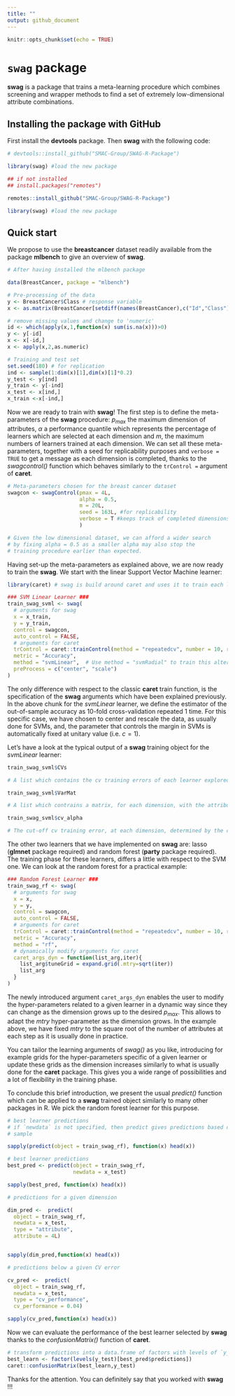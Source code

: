 ```yaml
---
title: ""
output: github_document
---
```


```r
knitr::opts_chunk$set(echo = TRUE)
```

# `swag` package

**swag** is a package that trains a meta-learning procedure which combines screening and wrapper methods to find a set of extremely low-dimensional attribute combinations.

## Installing the package with GitHub 

First install the **devtools** package. Then **swag** with the following code:


```r
# devtools::install_github("SMAC-Group/SWAG-R-Package")

library(swag) #load the new package
```


```r
## if not installed
## install.packages("remotes")

remotes::install_github("SMAC-Group/SWAG-R-Package")

library(swag) #load the new package
```

## Quick start

We propose to use the **breastcancer** dataset readily available from the package **mlbench** to give an overview of **swag**.

```r
# After having installed the mlbench package

data(BreastCancer, package = "mlbench")

# Pre-processing of the data
y <- BreastCancer$Class # response variable
x <- as.matrix(BreastCancer[setdiff(names(BreastCancer),c("Id","Class"))]) # features

# remove missing values and change to 'numeric'
id <- which(apply(x,1,function(x) sum(is.na(x)))>0)
y <- y[-id]
x <- x[-id,]
x <- apply(x,2,as.numeric)

# Training and test set
set.seed(180) # for replication
ind <- sample(1:dim(x)[1],dim(x)[1]*0.2)  
y_test <- y[ind]
y_train <- y[-ind]
x_test <- x[ind,]
x_train <-x[-ind,]
```

Now we are ready to train with **swag**! The first step is to define the meta-parameters of the **swag** procedure:  $p_{max}$ the maximum dimension of attributes, $\alpha$ a performance quantile which represents the percentage of learners which are selected at each dimension and $m$, the maximum numbers of learners trained at each dimension. We can set all these meta-parameters, together with a seed for replicability purposes and `verbose = TRUE` to get a message as each dimension is completed, thanks to the *swagcontrol()* function which behaves similarly to the `trControl = ` argument of **caret**.


```r
# Meta-parameters chosen for the breast cancer dataset
swagcon <- swagControl(pmax = 4L, 
                       alpha = 0.5, 
                       m = 20L,
                       seed = 163L, #for replicability
                       verbose = T #keeps track of completed dimensions
                       )

# Given the low dimensional dataset, we can afford a wider search 
# by fixing alpha = 0.5 as a smaller alpha may also stop the 
# training procedure earlier than expected.
```

Having set-up the meta-parameters as explained above, we are now ready to train the **swag**. We start with the linear Support Vector Machine learner:  

```r
library(caret) # swag is build around caret and uses it to train each learner
```


```r
### SVM Linear Learner ###
train_swag_svml <- swag(
  # arguments for swag
  x = x_train, 
  y = y_train, 
  control = swagcon,
  auto_control = FALSE,
  # arguments for caret
  trControl = caret::trainControl(method = "repeatedcv", number = 10, repeats = 1, allowParallel = F),
  metric = "Accuracy",
  method = "svmLinear",  # Use method = "svmRadial" to train this alternative learner
  preProcess = c("center", "scale")
)
```

The only difference with respect to the classic **caret** train function, is the specification of the **swag** arguments which have been explained previously. In the above chunk for the *svmLinear* learner, we define the estimator of the out-of-sample accuracy as 10-fold cross-validation repeated 1 time. For this specific case, we have chosen to center and rescale the data, as usually done for SVMs, and, the parameter that controls the margin in SVMs is automatically fixed at unitary value (i.e. $c=1$).

Let's have a look at the typical output of a **swag** training object for the *svmLinear* learner:

```r
train_swag_svml$CVs  

# A list which contains the cv training errors of each learner explored in a given dimension
```

```r
train_swag_svml$VarMat 

# A list which contrains a matrix, for each dimension, with the attributes tested at that step 
```

```r
train_swag_svml$cv_alpha 

# The cut-off cv training error, at each dimension, determined by the choice of alpha
```

The other two learners that we have implemented on **swag** are: lasso (**glmnet** package required) and random forest (**party** package required). The training phase for these learners, differs a little with respect to the SVM one. We can look at the random forest for a practical example:

```r
### Random Forest Learner ###
train_swag_rf <- swag(
  # arguments for swag
  x = x, 
  y = y, 
  control = swagcon,
  auto_control = FALSE,
  # arguments for caret
  trControl = caret::trainControl(method = "repeatedcv", number = 10, repeats = 1, allowParallel = F),
  metric = "Accuracy",
  method = "rf",
  # dynamically modify arguments for caret
  caret_args_dyn = function(list_arg,iter){
    list_arg$tuneGrid = expand.grid(.mtry=sqrt(iter))
    list_arg
  }
)
```

The newly introduced argument `caret_args_dyn` enables the user to modify the hyper-parameters related to a given learner in a dynamic way since they can change as the dimension grows up to the desired $p_{max}$. This allows to adapt the *mtry* hyper-parameter as the dimension grows. In the example above, we have fixed *mtry* to the square root of the number of attributes at each step as it is usually done in practice.  
 
You can tailor the learning arguments of *swag()* as you like, introducing for example grids for the hyper-parameters specific of a given learner or update these grids as the dimension increases similarly to what is usually done for the **caret** package. This gives you a wide range of possibilities and a lot of flexibility in the training phase.

To conclude this brief introduction, we present the usual *predict()* function which can be applied to a **swag** trained object similarly to many other packages in R. We pick the random forest learner for this purpose.  

```r
# best learner predictions 
# if `newdata` is not specified, then predict gives predictions based on the training 
# sample

sapply(predict(object = train_swag_rf), function(x) head(x))

# best learner predictions 
best_pred <- predict(object = train_swag_rf, 
                     newdata = x_test)

sapply(best_pred, function(x) head(x))

# predictions for a given dimension 

dim_pred <-  predict(
  object = train_swag_rf, 
  newdata = x_test, 
  type = "attribute",
  attribute = 4L)


sapply(dim_pred,function(x) head(x))

# predictions below a given CV error

cv_pred <-  predict(
  object = train_swag_rf, 
  newdata = x_test, 
  type = "cv_performance",
  cv_performance = 0.04)

sapply(cv_pred,function(x) head(x))

```


Now we can evaluate the performance of the best learner selected by **swag** thanks to the *confusionMatrix()* function of **caret**. 

```r
# transform predictions into a data.frame of factors with levels of `y_test`
best_learn <- factor(levels(y_test)[best_pred$predictions])
caret::confusionMatrix(best_learn,y_test)
```

Thanks for the attention. You can  definitely say that you worked with **swag** !!!
